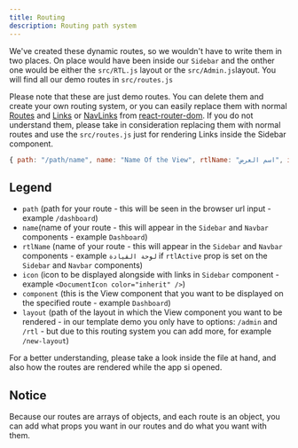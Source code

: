 ```yaml
---
title: Routing
description: Routing path system
---
```


We've created these dynamic routes, so we wouldn't have to write them in two
places. On place would have been inside our `Sidebar` and the onther one would
be either the `src/RTL.js` layout or the `src/Admin.js`layout. You will find all
our demo routes in `src/routes.js`

Please note that these are just demo routes. You can delete them and create your
own routing system, or you can easily replace them with normal
[Routes](https://reacttraining.com/react-router/web/api/Route?ref=horizon-documentation)
and
[Links](https://reacttraining.com/react-router/web/api/Link?ref=horizon-documentation)
or
[NavLinks](https://reacttraining.com/react-router/web/api/NavLink?ref=horizon-documentation)
from
[react-router-dom](https://reacttraining.com/react-router/web/example/basic?ref=horizon-documentation).
If you do not understand them, please take in consideration replacing them with
normal routes and use the `src/routes.js` just for rendering Links inside the
Sidebar component.

```js
{ path: "/path/name", name: "Name Of the View", rtlName: "اسم العرض", icon: <Icon />, component: ViewComponent, layout: "/layout-path" },
```

## Legend

- `path` (path for your route - this will be seen in the browser url input -
  example `/dashboard`)
- `name`(name of your route - this will appear in the `Sidebar` and `Navbar`
  components - example `Dashboard`)
- `rtlName` (name of your route - this will appear in the `Sidebar` and `Navbar`
  components - example `لوحة القيادة` if `rtlActive` prop is set on the
  `Sidebar` and `Navbar` components)
- `icon` (icon to be displayed alongside with links in `Sidebar` component -
  example `<DocumentIcon color="inherit" />`)
- `component` (this is the View component that you want to be displayed on the
  specified route - example `Dashboard`)
- `layout` (path of the layout in which the View component you want to be
  rendered - in our template demo you only have to options: `/admin` and
  `/rtl` - but due to this routing system you can add more, for example
  `/new-layout`)

For a better understanding, please take a look inside the file at hand, and also
how the routes are rendered while the app si opened.

## Notice

Because our routes are arrays of objects, and each route is an object, you can
add what props you want in our routes and do what you want with them.
